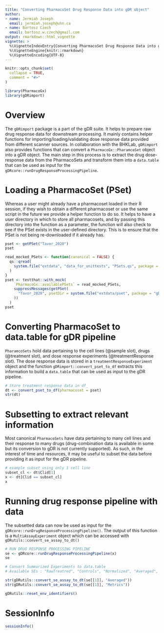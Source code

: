 ```yaml
---
title: "Converting PharmacoSet Drug Response Data into gDR object" 
author:
- name: Jermiah Joseph
  email: jermiah.joseph@uhn.ca
- name: Bartosz Czech
  email: bartosz.w.czech@gmail.com
output: rmarkdown::html_vignette
vignette: >
  %\VignetteIndexEntry{Converting PharmacoSet Drug Response Data into gDR object}
  %\VignetteEngine{knitr::rmarkdown}
  %\VignetteEncoding{UTF-8}
---
```



```r
knitr::opts_chunk$set(
  collapse = TRUE,
  comment = "#>"
)
```

```r
library(PharmacoGx)
library(gDRimport)
```


# Overview
The `gDRimport` package is a part of the gDR suite. It helps to prepare raw drug response data for downstream processing. 
It mainly contains helper functions for importing/loading/validating dose response data provided from different scanner sources. 
In collaboration with the BHKLab, `gDRimport` also provides functions that can convert a `PharmacoGx::PharamcoSet` object into a gDR object. 
<!-- With this functionality, users familiar with the gDR suite of packages and methods can utilize the publicly available, curated datasets from the PharmacoGx database.  -->
The main step in this process is to extract the drug dose-response data from the PharmacoSets and transform them into a `data.table` that can be used as input for the `gDRcore::runDrugResponseProcessingPipeline`.


# Loading a PharmacoSet (PSet)
Whereas a user might already have a pharmacoset loaded in their R session, if they wish to obtain a different pharmacoset or use the same script in the future we provide a helper function to do so. 
It helps to have a user directory in which to store all pharmacosets, and by passing this directory into the function as a parameter, the function will also check to see if the PSet exists in the user-defined directory.
This is to ensure that the PSet is not being re-downloaded if it already has.  
```r
pset <- getPSet("Tavor_2020")
pset
```

```r
read_mocked_PSets <- function(canonical = FALSE) {
  qs::qread(
    system.file("extdata", "data_for_unittests", "PSets.qs", package = "gDRimport")
  )
}
pset <- testthat::with_mock(
    `PharmacoGx::availablePSets` = read_mocked_PSets,
    suppressMessages(getPSet(
      "Tavor_2020", psetDir = system.file("extdata/pset", package = "gDRimport")
    ))
  )
pset
```

# Converting PharmacoSet to data.table for gDR pipeline
`PharamcoSets` hold data pertaining to the cell lines (@sample slot), drugs (@treatment slot), and dose response experiments (@treatmentResponse slot). 
The dose response data is stored in a `treatmentResponseExperiment` object and the function `gDRimport::convert_pset_to_df` extracts this information to 
build a `data.table` that can be used as input to the gDR pipeline. 

```r
# Store treatment response data in df_ 
dt <- convert_pset_to_df(pharmacoset = pset)
str(dt)
```

# Subsetting to extract relevant information
Most canonical `PharmacoSets` have data pertaining to many cell lines and their response to many drugs (drug-combination data is available in some but its conversion to gDR is not currently supported).
As such, in the interest of time and resources, it may be useful to subset the data before providing it as input for the gDR pipeline. 

```r
# example subset using only 1 cell line
subset_cl <- dt$Clid[1]
x <- dt[Clid == subset_cl]
x
```

# Running drug response pipeline with data
The subsetted data can now be used as input for the `gDRcore::runDrugResponseProcessingPipeline()`. The output of this function is a `MultiAssayExperiment` object which can be accessed with `gDRutils::convert_se_assay_to_dt()`

```r
# RUN DRUG RESPONSE PROCESSING PIPELINE
se <- gDRcore::runDrugResponseProcessingPipeline(x)
se
``` 

```r
# Convert Summarized Experiments to data.table 
# Available SEs : "RawTreatred", "Controls", "Normalized", "Averaged", "Metrics"

str(gDRutils::convert_se_assay_to_dt(se[[1]], "Averaged"))
str(gDRutils::convert_se_assay_to_dt(se[[1]], "Metrics"))
```


```r
gDRutils::reset_env_identifiers()
```


# SessionInfo {-}

```r
sessionInfo()
```
